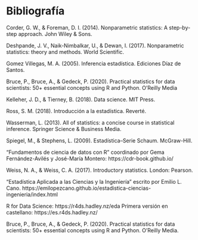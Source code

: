 # Bibliografía {.unnumbered}

Corder, G. W., & Foreman, D. I. (2014). Nonparametric statistics: A step-by-step approach. John Wiley & Sons.

Deshpande, J. V., Naik-Nimbalkar, U., & Dewan, I. (2017). Nonparametric statistics: theory and methods. World Scientific.

Gomez Villegas, M. A. (2005). Inferencia estadística. Ediciones Díaz de Santos.

Bruce, P., Bruce, A., & Gedeck, P. (2020). Practical statistics for data scientists: 50+ essential concepts using R and Python. O’Reilly Media

Kelleher, J. D., & Tierney, B. (2018). Data science. MIT Press.

Ross, S. M. (2018). Introducción a la estadística. Reverté.

Wasserman, L. (2013). All of statistics: a concise course in statistical inference. Springer Science & Business Media.

Spiegel, M., & Stephens, L. (2009). Estadística–Serie Schaum. McGraw-Hill.

“Fundamentos de ciencia de datos con R” coordinado por Gema Fernández-Avilés y José-María Montero: https://cdr-book.github.io/

Weiss, N. A., & Weiss, C. A. (2017). Introductory statistics. London: Pearson.

“Estadística Aplicada a las Ciencias y la Ingeniería” escrito por Emilio L. Cano. https://emilopezcano.github.io/estadistica-ciencias-ingenieria/index.html

R for Data Science: https://r4ds.hadley.nz/eda Primera versión en castellano: https://es.r4ds.hadley.nz/

Bruce, P., Bruce, A., & Gedeck, P. (2020). Practical statistics for data scientists: 50+ essential concepts using R and Python. O’Reilly Media.

::: {#refs}
:::

